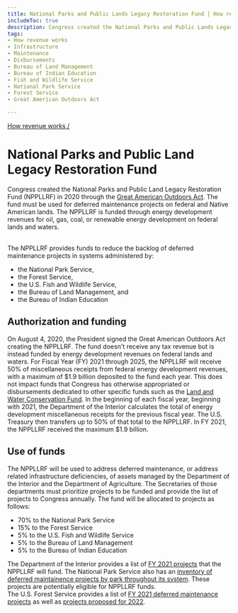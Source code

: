 ```yaml
---
title: National Parks and Public Lands Legacy Restoration Fund | How revenue works
includeToc: true
description: Congress created the National Parks and Public Lands Legacy Restoration Fund (NPPLLRF) in 2020 through the Great American Outdoors Act. The fund went into effect on January 1, 1965. It supports preservation, development, and access to outdoor lands for public recreation. The fund must be used for deferred maintenance projects on federal and Native American lands. The NPPLLRF is funded energy development revenues for oil, gas, coal, or renewable energy development on federal lands and waters.
tags:
- How revenue works
- Infrastructure
- Maintenance
- Disbursements
- Bureau of Land Management
- Bureau of Indian Education
- Fish and Wildlife Service
- National Park Service
- Forest Service
- Great American Outdoors Act

---
```


[How revenue works /](/how-revenue-works/)

# National Parks and Public Land Legacy Restoration Fund

Congress created the National Parks and Public Land Legacy Restoration Fund (NPPLLRF) in 2020 through the [Great American Outdoors Act](https://www.congress.gov/bill/116th-congress/house-bill/1957). The fund must be used for deferred maintenance projects on federal and Native American lands. The NPPLLRF is funded through energy development revenues for oil, gas, coal, or renewable energy development on federal lands and waters. <br /><br />

The NPPLLRF provides funds to reduce the backlog of deferred maintenance projects in systems administered by:
- the National Park Service,
- the Forest Service,
- the U.S. Fish and Wildlife Service,
- the Bureau of Land Management, and
- the Bureau of Indian Education

## Authorization and funding

On August 4, 2020, the President signed the Great American Outdoors Act creating the NPPLLRF. The fund doesn't receive any tax revenue but is instead funded by energy development revenues on federal lands and waters. For <GlossaryTerm>Fiscal Year (FY)</GlossaryTerm> 2021 through 2025, the NPPLLRF will receive 50% of <GlossaryTerm>miscellaneous receipts</GlossaryTerm> from federal energy development revenues, with a maximum of $1.9 billion deposited to the fund each year. This does not impact funds that Congress has otherwise <GlossaryTerm>appropriated</GlossaryTerm> or disbursements dedicated to other specific funds such as the [Land and Water Conservation Fund](../lwcf). In the beginning of each fiscal year, beginning with 2021, the Department of the Interior calculates the total of energy development miscellaneous receipts for the previous fiscal year. The U.S. Treasury then transfers up to 50% of that total to the NPPLLRF. In FY 2021, the NPPLLRF received the maximum $1.9 billion. <br />

## Use of funds
The NPPLLRF will be used to address deferred maintenance, or address related infrastructure deficiencies, of assets managed by the Department of the Interior and the Department of Agriculture. The Secretaries of those departments must prioritize projects to be funded and provide the list of projects to Congress annually. The fund will be allocated to projects as follows:
- 70% to the National Park Service
- 15% to the Forest Service
- 5% to the U.S. Fish and Wildlife Service
- 5% to the Bureau of Land Management
- 5% to the Bureau of Indian Education

The Department of the Interior provides a list of [FY 2021 projects](https://www.doi.gov/sites/doi.gov/files/doi-fy21-gaoa-dm-projects.pdf) that the NPPLLRF will fund. The National Park Service also has an [inventory of deferred maintainence projects by park throughout its system](https://npgallery.nps.gov/GetAsset/589145f1-b816-483f-983f-676296f8f8a1/original). These projects are potentially eligible for NPPLLRF funds.
<br />
The U.S. Forest Service provides a list of <a href="https://www.fs.usda.gov/sites/default/files/GAOA-DM-Project-List-11092020.pdf">FY 2021 deferred maintenance projects</a> as well as <a href="https://www.fs.usda.gov/managing-land/gaoa">projects proposed for 2022</a>.
